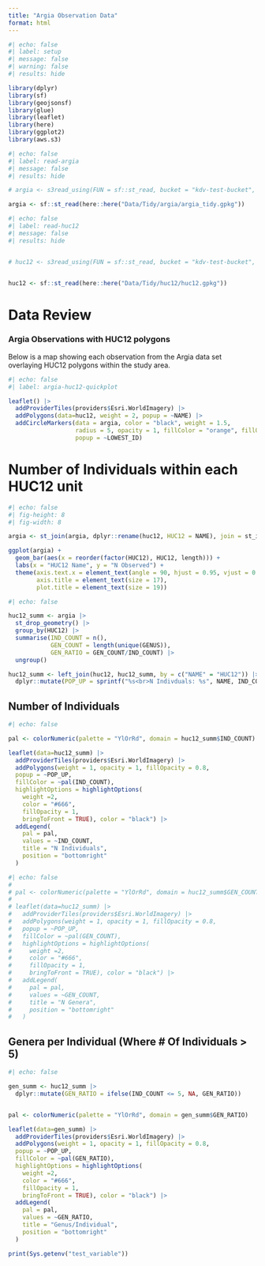 ```yaml
---
title: "Argia Observation Data"
format: html
---
```


```r
#| echo: false
#| label: setup
#| message: false
#| warning: false
#| results: hide

library(dplyr)
library(sf)
library(geojsonsf)
library(glue)
library(leaflet)
library(here)
library(ggplot2)
library(aws.s3)
```

```r
#| echo: false
#| label: read-argia
#| message: false
#| results: hide

# argia <- s3read_using(FUN = sf::st_read, bucket = "kdv-test-bucket", object = "argia_tidy.gpkg") 

argia <- sf::st_read(here::here("Data/Tidy/argia/argia_tidy.gpkg"))
```

```r
#| echo: false
#| label: read-huc12
#| message: false
#| results: hide


# huc12 <- s3read_using(FUN = sf::st_read, bucket = "kdv-test-bucket", object = "huc12.gpkg") 


huc12 <- sf::st_read(here::here("Data/Tidy/huc12/huc12.gpkg"))


```

# Data Review

### Argia Observations with HUC12 polygons

Below is a map showing each observation from the Argia data set overlaying HUC12 polygons within the study area.

```r
#| echo: false
#| label: argia-huc12-quickplot

leaflet() |> 
  addProviderTiles(providers$Esri.WorldImagery) |> 
  addPolygons(data=huc12, weight = 2, popup = ~NAME) |> 
  addCircleMarkers(data = argia, color = "black", weight = 1.5,
                   radius = 5, opacity = 1, fillColor = "orange", fillOpacity = 1,
                   popup = ~LOWEST_ID)

```

# Number of Individuals within each HUC12 unit

```r
#| echo: false
#| fig-height: 8
#| fig-width: 8

argia <- st_join(argia, dplyr::rename(huc12, HUC12 = NAME), join = st_intersects)

ggplot(argia) +
  geom_bar(aes(x = reorder(factor(HUC12), HUC12, length))) +
  labs(x = "HUC12 Name", y = "N Observed") +
  theme(axis.text.x = element_text(angle = 90, hjust = 0.95, vjust = 0.2, size = 14),
        axis.title = element_text(size = 17),
        plot.title = element_text(size = 19))
```

```r
#| echo: false

huc12_summ <- argia |> 
  st_drop_geometry() |> 
  group_by(HUC12) |>
  summarise(IND_COUNT = n(),
            GEN_COUNT = length(unique(GENUS)),
            GEN_RATIO = GEN_COUNT/IND_COUNT) |> 
  ungroup()

huc12_summ <- left_join(huc12, huc12_summ, by = c("NAME" = "HUC12")) |> 
  dplyr::mutate(POP_UP = sprintf("%s<br>N Indivduals: %s", NAME, IND_COUNT))

```

## Number of Individuals

```r
#| echo: false

pal <- colorNumeric(palette = "YlOrRd", domain = huc12_summ$IND_COUNT)

leaflet(data=huc12_summ) |> 
  addProviderTiles(providers$Esri.WorldImagery) |> 
  addPolygons(weight = 1, opacity = 1, fillOpacity = 0.8,
  popup = ~POP_UP,
  fillColor = ~pal(IND_COUNT),
  highlightOptions = highlightOptions(
    weight =2,
    color = "#666",
    fillOpacity = 1,
    bringToFront = TRUE), color = "black") |> 
  addLegend(
    pal = pal,
    values = ~IND_COUNT,
    title = "N Individuals",
    position = "bottomright"
  )
```



```r
#| echo: false
# 
# pal <- colorNumeric(palette = "YlOrRd", domain = huc12_summ$GEN_COUNT)
# 
# leaflet(data=huc12_summ) |>
#   addProviderTiles(providers$Esri.WorldImagery) |>
#   addPolygons(weight = 1, opacity = 1, fillOpacity = 0.8,
#   popup = ~POP_UP,
#   fillColor = ~pal(GEN_COUNT),
#   highlightOptions = highlightOptions(
#     weight =2,
#     color = "#666",
#     fillOpacity = 1,
#     bringToFront = TRUE), color = "black") |>
#   addLegend(
#     pal = pal,
#     values = ~GEN_COUNT,
#     title = "N Genera",
#     position = "bottomright"
#   )
```

## Genera per Individual (Where \# Of Individuals \> 5)

```r
#| echo: false

gen_summ <- huc12_summ |>
  dplyr::mutate(GEN_RATIO = ifelse(IND_COUNT <= 5, NA, GEN_RATIO))


pal <- colorNumeric(palette = "YlOrRd", domain = gen_summ$GEN_RATIO)

leaflet(data=gen_summ) |>
  addProviderTiles(providers$Esri.WorldImagery) |>
  addPolygons(weight = 1, opacity = 1, fillOpacity = 0.8,
  popup = ~POP_UP,
  fillColor = ~pal(GEN_RATIO),
  highlightOptions = highlightOptions(
    weight =2,
    color = "#666",
    fillOpacity = 1,
    bringToFront = TRUE), color = "black") |>
  addLegend(
    pal = pal,
    values = ~GEN_RATIO,
    title = "Genus/Individual",
    position = "bottomright"
  )

```


```r
print(Sys.getenv("test_variable"))
```

